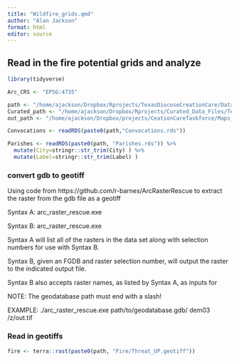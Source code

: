 ```yaml
---
title: "Wildfire_grids.qmd"
author: "Alan Jackson"
format: html
editor: source
---
```


## Read in the fire potential grids and analyze

```r

library(tidyverse)

Arc_CRS <- "EPSG:4735"

path <- "/home/ajackson/Dropbox/Rprojects/TexasDioceseCreationCare/Data/"
Curated_path <- "/home/ajackson/Dropbox/Rprojects/Curated_Data_Files/Texas_Counties/"
out_path <- "/home/ajackson/Dropbox/projects/CeationCareTaskforce/Maps_and_tables/Fire/"

Convocations <- readRDS(paste0(path,"Convocations.rds"))  

Parishes <- readRDS(paste0(path, "Parishes.rds")) %>% 
  mutate(City=stringr::str_trim(City) ) %>% 
  mutate(Label=stringr::str_trim(Label) )

```

### convert gdb to geotiff

Using code from https://github.com/r-barnes/ArcRasterRescue to extract the raster 
from the gdb file as a geotiff

Syntax A: arc_raster_rescue.exe <File Geodatabase> 

Syntax B: arc_raster_rescue.exe <File Geodatabase> <Raster> <Output Name>

Syntax A will list all of the rasters in the data set along with selection numbers for use with Syntax B.

Syntax B, given an FGDB and raster selection number, will output the raster to the indicated output file.

Syntax B also accepts raster names, as listed by Syntax A, as inputs for <Raster>


NOTE: The geodatabase path must end with a slash!

EXAMPLE: ./arc_raster_rescue.exe path/to/geodatabase.gdb/ dem03 /z/out.tif

###    Read in geotiffs

```r
fire <- terra::rast(paste0(path, "Fire/Threat_UP.geotiff"))
```





